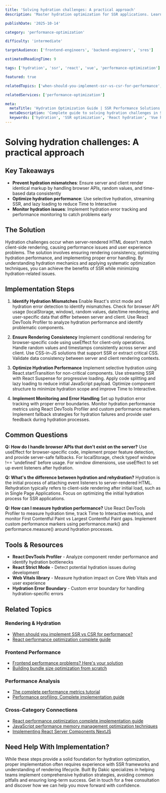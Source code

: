 ```yaml
---
title: 'Solving hydration challenges: A practical approach'
description: 'Master hydration optimization for SSR applications. Learn to identify hydration mismatches, optimize performance, and implement best practices effectively.'

publishDate: '2025-10-14'

category: 'performance-optimization'

difficulty: 'intermediate'

targetAudience: ['frontend-engineers', 'backend-engineers', 'sres']

estimatedReadingTime: 9

tags: ['hydration', 'ssr', 'react', 'vue', 'performance-optimization']

featured: true

relatedTopics: ['when-should-you-implement-ssr-vs-csr-for-performance', 'frontend-performance-problems-heres-your-solution', 'the-complete-performance-metrics-tutorial', 'building-bundle-size-optimization-from-scratch', 'performance-optimization']

relatedServices: ['performance-optimization']

meta:
  metaTitle: 'Hydration Optimization Guide | SSR Performance Solutions'
  metaDescription: 'Complete guide to solving hydration challenges in SSR applications. Learn optimization techniques, best practices, and performance improvements.'
  keywords: ['hydration', 'SSR optimization', 'React hydration', 'Vue hydration', 'performance optimization']
---
```


# Solving hydration challenges: A practical approach

## Key Takeaways

- **Prevent hydration mismatches**: Ensure server and client render identical markup by handling browser APIs, random values, and time-based data consistently
- **Optimize hydration performance**: Use selective hydration, streaming SSR, and lazy loading to reduce Time to Interactive
- **Monitor hydration issues**: Implement hydration error tracking and performance monitoring to catch problems early

## The Solution

Hydration challenges occur when server-rendered HTML doesn't match client-side rendering, causing performance issues and user experience problems. The solution involves ensuring rendering consistency, optimizing hydration performance, and implementing proper error handling. By understanding hydration mechanics and applying systematic optimization techniques, you can achieve the benefits of SSR while minimizing hydration-related issues.

## Implementation Steps

1. **Identify Hydration Mismatches**
   Enable React's strict mode and hydration error detection to identify mismatches. Check for browser API usage (localStorage, window), random values, date/time rendering, and user-specific data that differ between server and client. Use React DevTools Profiler to analyze hydration performance and identify problematic components.

2. **Ensure Rendering Consistency**
   Implement conditional rendering for browser-specific code using useEffect for client-only operations. Handle random values and timestamps consistently across server and client. Use CSS-in-JS solutions that support SSR or extract critical CSS. Validate data consistency between server and client rendering contexts.

3. **Optimize Hydration Performance**
   Implement selective hydration using React.startTransition for non-critical components. Use streaming SSR with React Suspense for progressive loading. Apply code splitting and lazy loading to reduce initial JavaScript payload. Optimize component structure to minimize hydration scope and improve Time to Interactive.

4. **Implement Monitoring and Error Handling**
   Set up hydration error tracking with proper error boundaries. Monitor hydration performance metrics using React DevTools Profiler and custom performance markers. Implement fallback strategies for hydration failures and provide user feedback during hydration processes.

## Common Questions

**Q: How do I handle browser APIs that don't exist on the server?**
Use useEffect for browser-specific code, implement proper feature detection, and provide server-safe fallbacks. For localStorage, check typeof window !== 'undefined' before usage. For window dimensions, use useEffect to set up event listeners after hydration.

**Q: What's the difference between hydration and rehydration?**
Hydration is the initial process of attaching event listeners to server-rendered HTML. Rehydration typically refers to client-side rendering after initial load, such as in Single Page Applications. Focus on optimizing the initial hydration process for SSR applications.

**Q: How can I measure hydration performance?**
Use React DevTools Profiler to measure hydration time, track Time to Interactive metrics, and monitor First Contentful Paint vs Largest Contentful Paint gaps. Implement custom performance markers using performance.mark() and performance.measure() around hydration processes.

## Tools & Resources

- **React DevTools Profiler** - Analyze component render performance and identify hydration bottlenecks
- **React Strict Mode** - Detect potential hydration issues during development
- **Web Vitals library** - Measure hydration impact on Core Web Vitals and user experience
- **Hydration Error Boundary** - Custom error boundary for handling hydration-specific errors

## Related Topics

### Rendering & Hydration
- [When should you implement SSR vs CSR for performance?]({{/topics/when-should-you-implement-ssr-vs-csr-for-performance}})
- [React performance optimization complete guide]({{/topics/react-performance-optimization-complete-guide}})

### Frontend Performance
- [Frontend performance problems? Here's your solution]({{/topics/frontend-performance-problems-heres-your-solution}})
- [Building bundle size optimization from scratch]({{/topics/building-bundle-size-optimization-from-scratch}})

### Performance Analysis
- [The complete performance metrics tutorial]({{/topics/the-complete-performance-metrics-tutorial}})
- [Performance profiling: Complete implementation guide]({{/topics/performance-profiling-complete-implementation-guide}})

### Cross-Category Connections
- [React performance optimization complete implementation guide]({{/topics/react-performance-optimization-complete-implementation-guide}})
- [JavaScript performance memory management optimization techniques]({{/topics/javascript-performance-memory-management-optimization-techniques}})
- [Implementing React Server Components NextJS]({{/topics/implementing-react-server-components-nextjs}})

## Need Help With Implementation?

While these steps provide a solid foundation for hydration optimization, proper implementation often requires experience with SSR frameworks and understanding of rendering lifecycle. Built By Dakic specializes in helping teams implement comprehensive hydration strategies, avoiding common pitfalls and ensuring long-term success. Get in touch for a free consultation and discover how we can help you move forward with confidence.
